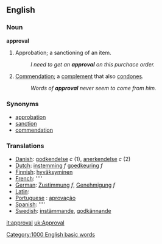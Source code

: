 ==English==

===Noun===
'''approval'''
#Approbation; a sanctioning of an item.
#:''I need to get an '''approval''' on this purchace order.''
#[[Commendation]]; a [[complement]] that also [[condone]]s.
#:''Words of '''approval''' never seem to come from him.''

===Synonyms===
*[[approbation]]
*[[sanction]]
*[[commendation]]

===Translations===
*[[Danish]]: [[godkendelse]] ''c'' (1), [[anerkendelse]] ''c'' (2)
*[[Dutch]]: [[instemming]] ''f'' [[goedkeuring]] ''f''
*[[Finnish]]: [[hyväksyminen]]
*[[French]]: [[]] ''''
*[[German]]: [[Zustimmung]] ''f'', [[Genehmigung]] ''f''
*[[Latin]]: [[]]
*[[Portuguese]] : [[aprovação]]
*[[Spanish]]: [[]] ''''
*[[Swedish]]: [[instämmande]], [[godkännande]]

[[Category:1000 English basic words]]

[[it:approval]]
[[uk:Approval]]